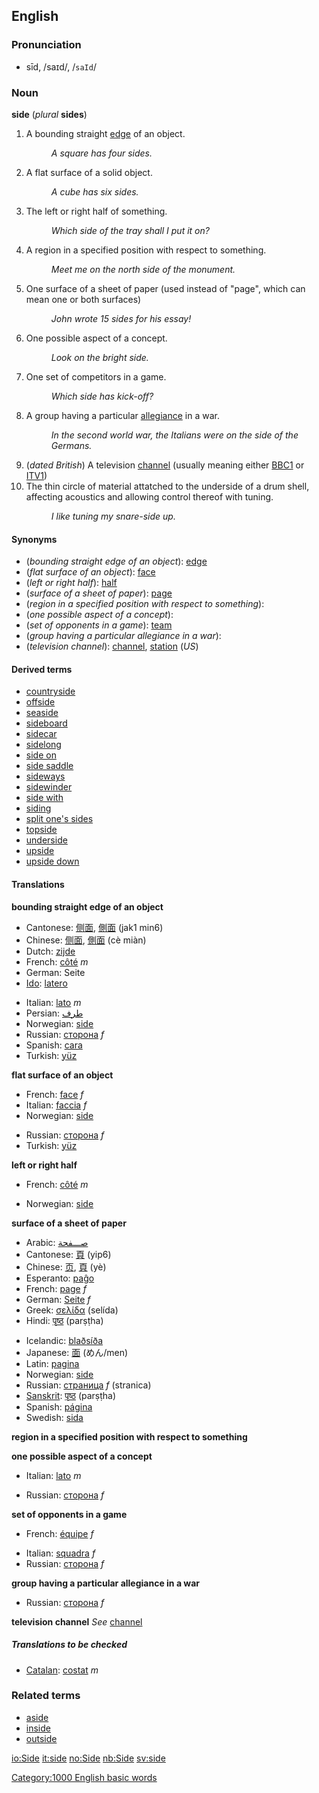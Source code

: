 ==English==
===Pronunciation===
*sīd, /saɪd/, /<tt>saId</tt>/

===Noun===
'''side''' (''plural'' '''sides''')

#A bounding straight [[edge]] of an object.
#:''A square has four sides.''
#A flat surface of a solid object.
#:''A cube has six sides.''
#The left or right half of something.
#:''Which side of the tray shall I put it on?''
#A region in a specified position with respect to something.
#:''Meet me on the north side of the monument.''
#One surface of a sheet of paper (used instead of "page", which can mean one or both surfaces)
#:''John wrote 15 sides for his essay!''
#One possible aspect of a concept.
#:''Look on the bright side.''
#One set of competitors in a game.
#:''Which side has kick-off?''
#A group having a particular [[allegiance]] in a war.
#:''In the second world war, the Italians were on the side of the Germans.''
#(''dated British'') A television [[channel]] (usually meaning either [[w:BBC1|BBC1]] or [[w:ITV1|ITV1]])
#The thin circle of material attatched to the underside of a drum shell, affecting acoustics and allowing control thereof with tuning.
#:''I like tuning my snare-side up. ''

====Synonyms====
*(''bounding straight edge of an object''): [[edge]]
*(''flat surface of an object''): [[face]]
*(''left or right half''): [[half]]
*(''surface of a sheet of paper''): [[page]]
*(''region in a specified position with respect to something''):
*(''one possible aspect of a concept''):
*(''set of opponents in a game''): [[team]]
*(''group having a particular allegiance in a war''):
*(''television channel''): [[channel]], [[station]] (''US'')

====Derived terms====
*[[countryside]]
*[[offside]]
*[[seaside]]
*[[sideboard]]
*[[sidecar]]
*[[sidelong]]
*[[side on]]
*[[side saddle]]
*[[sideways]]
*[[sidewinder]]
*[[side with]]
*[[siding]]
*[[split one's sides]]
*[[topside]]
*[[underside]]
*[[upside]]
*[[upside down]]

====Translations====

'''bounding straight edge of an object'''
{{top}}
*Cantonese: [[侧面]], [[側面]] (jak1 min6)
*Chinese: [[侧面]], [[側面]] (cè miàn)
*Dutch: [[zijde]]
*French: [[côté]] ''m''
*German: Seite
*[[Ido]]: [[latero]]
{{mid}}
*Italian: [[lato]] ''m''
*Persian: [[طرف]]
*Norwegian: [[:no:side|side]]
*Russian: [[сторона]] ''f''
*Spanish: [[cara#Spanish|cara]]
*Turkish: [[yüz]]
{{bottom}}

'''flat surface of an object'''
{{top}}
*French: [[face#French|face]] ''f''
*Italian: [[faccia]] ''f''
*Norwegian: [[side#Norwegian|side]]
{{mid}}
*Russian: [[сторона]] ''f''
*Turkish: [[yüz]]
{{bottom}}

'''left or right half'''
{{top}}
*French: [[côté]] ''m''
{{mid}}
*Norwegian: [[side#Norwegian|side]]
{{bottom}}

'''surface of a sheet of paper'''
{{top}}
*Arabic: [[صـــفحة]]
*Cantonese: [[頁]] (yip6)
*Chinese: [[页]], [[頁]] (yè)
*Esperanto: [[paĝo]]
*French: [[page#French|page]] ''f''
*German: [[Seite]] ''f''
*Greek: [[σελίδα]] (selída)
*Hindi: [[पृष्ठ]] (parṣṭha)
{{mid}}
*Icelandic: [[blaðsíða]]
*Japanese: [[面]] (めん/men)
*Latin: [[pagina#Latin|pagina]]
*Norwegian: [[side#Norwegian|side]]
*Russian: [[страница]] ''f'' (stranica) 
*[[Sanskrit]]: [[पृष्ठ]] (parṣṭha)
*Spanish: [[página]]
*Swedish: [[sida#Swedish|sida]]
{{bottom}}

'''region in a specified position with respect to something'''
{{top}}
{{mid}}
{{bottom}}

'''one possible aspect of a concept'''
{{top}}
*Italian: [[lato]] ''m''
{{mid}}
*Russian: [[сторона]] ''f''
{{bottom}}

'''set of opponents in a game'''
{{top}}
*French: [[équipe]] ''f''
{{mid}}
*Italian: [[squadra]] ''f''
*Russian: [[сторона]] ''f''
{{bottom}}

'''group having a particular allegiance in a war'''
{{top}}
{{mid}}
*Russian: [[сторона]] ''f''
{{bottom}}

'''television channel'''
''See'' [[channel]]

=====Translations to be checked=====
<!--Remove this section once all of the translations below have been moved into the tables above.-->
{{checktrans}}

*[[Catalan]]: [[costat]] ''m''

===Related terms===
*[[aside]]
*[[inside]]
*[[outside]]

[[Category:1000 English basic words]]

[[io:Side]]
[[it:side]]
[[no:Side]]
[[nb:Side]]
[[sv:side]]